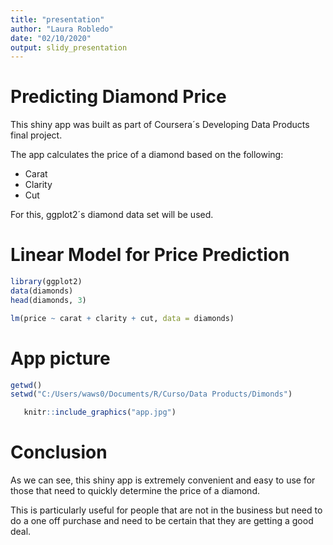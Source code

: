 ---
title: "presentation"
author: "Laura Robledo"
date: "02/10/2020"
output: slidy_presentation
---

Predicting Diamond Price 
========================================================

This shiny app was built as part of Coursera´s Developing Data Products final project.

The app calculates the price of a diamond based on the following:

- Carat
- Clarity
- Cut

For this, ggplot2´s diamond data set will be used.

Linear Model for Price Prediction
========================================================


```{r, warning=FALSE}
library(ggplot2)
data(diamonds)
head(diamonds, 3)
```


```{r, eval = FALSE}
lm(price ~ carat + clarity + cut, data = diamonds)
```

App picture
========================================================

```{r, echo=FALSE, warning=FALSE, include=FALSE}
getwd()
setwd("C:/Users/waws0/Documents/R/Curso/Data Products/Dimonds")

```

```{r, echo=FALSE, comment=FALSE, out.width=400, out.height=500, message=FALSE, warning=FALSE, error=FALSE}
   knitr::include_graphics("app.jpg")
```


Conclusion
========================================================

As we can see, this shiny app is extremely convenient and easy to use for those that need to quickly determine the price of a diamond.

This is particularly useful for people that are not in the business but need to do a one off purchase and need to be certain that they are getting a good deal.
